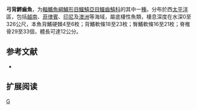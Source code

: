 {{Speciesbox 
| taxon =  Champsodon atridorsalis
| status = NE
| status_system = IUCN3.1
| authority = [[Ochiai|Ochiai]] & [[Nakamura|Nakamura]], 1964
}}

'''弓背鰐齒魚'''，为[[輻鰭魚綱|輻鰭魚綱]][[鱸形目|鱸形目]][[鱷鱚亞目|鱷鱚亞目]][[鱷齒鱚科|鱷齒鱚科]]的其中一[[種|種]]。分布於西[[太平洋|太平洋]]區，包括[[越南|越南]]、[[菲律賓|菲律賓]]、[[印尼|印尼]]及[[澳洲|澳洲]]等海域，屬底棲性魚類，棲息深度在水深0至326公尺，本魚背鰭硬棘4至6枚；背鰭軟條18至23枚；臀鰭軟條16至21枚；脊椎骨29至33個，體長可達12公分。

==参考文献==
*{{FishBase_species|genus=Champsodon|species=atridorsalis|year=2011|month=12}}

== 扩展阅读 ==
{{refbegin}}
{{wikispecies-inline|Champsodon atridorsalis|弓背鰐齒魚}}
{{refend}}
{{Taxonbar|from=Q2653018}}

[[Category:鳄齿鱼属|G]]


{{鱸形目小作品}}